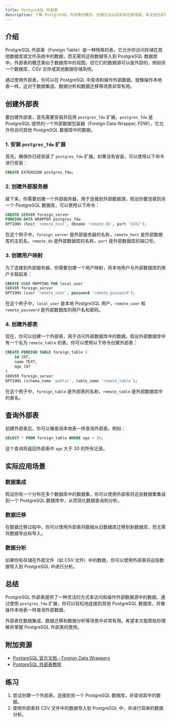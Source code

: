 ```yaml
---
title: PostgreSQL 外部表
description: 了解 PostgreSQL 外部表的概念、创建方法以及实际应用场景。本文适合初学者，包含详细的代码示例和逐步讲解。
---
```


## 介绍

PostgreSQL 外部表（Foreign Table）是一种特殊的表，它允许你访问存储在其他数据库或文件系统中的数据，而无需将这些数据导入到 PostgreSQL 数据库中。外部表的概念类似于数据库中的视图，但它们的数据源可以是外部的，例如另一个数据库、CSV 文件或其他数据存储系统。

通过使用外部表，你可以在 PostgreSQL 中查询和操作外部数据，就像操作本地表一样。这对于数据集成、数据分析和数据迁移等场景非常有用。

## 创建外部表

要创建外部表，首先需要安装并启用 `postgres_fdw` 扩展。`postgres_fdw` 是 PostgreSQL 提供的一个外部数据包装器（Foreign Data Wrapper, FDW），它允许你访问其他 PostgreSQL 数据库中的数据。

### 1. 安装 `postgres_fdw` 扩展

首先，确保你已经安装了 `postgres_fdw` 扩展。如果没有安装，可以使用以下命令进行安装：

```sql
CREATE EXTENSION postgres_fdw;
```

### 2. 创建外部服务器

接下来，你需要创建一个外部服务器，用于连接到外部数据源。假设你要连接到另一个 PostgreSQL 数据库，可以使用以下命令：

```sql
CREATE SERVER foreign_server
FOREIGN DATA WRAPPER postgres_fdw
OPTIONS (host 'remote_host', dbname 'remote_db', port '5432');
```

在这个例子中，`foreign_server` 是外部服务器的名称，`remote_host` 是外部数据库的主机名，`remote_db` 是外部数据库的名称，`port` 是外部数据库的端口号。

### 3. 创建用户映射

为了连接到外部服务器，你需要创建一个用户映射，将本地用户与外部数据库的用户关联起来：

```sql
CREATE USER MAPPING FOR local_user
SERVER foreign_server
OPTIONS (user 'remote_user', password 'remote_password');
```

在这个例子中，`local_user` 是本地 PostgreSQL 用户，`remote_user` 和 `remote_password` 是外部数据库的用户名和密码。

### 4. 创建外部表

现在，你可以创建一个外部表，用于访问外部数据库中的数据。假设外部数据库中有一个名为 `remote_table` 的表，你可以使用以下命令创建外部表：

```sql
CREATE FOREIGN TABLE foreign_table (
    id INT,
    name TEXT,
    age INT
)
SERVER foreign_server
OPTIONS (schema_name 'public', table_name 'remote_table');
```

在这个例子中，`foreign_table` 是外部表的名称，`remote_table` 是外部数据库中的表名。

## 查询外部表

创建外部表后，你可以像查询本地表一样查询外部表。例如：

```sql
SELECT * FROM foreign_table WHERE age > 30;
```

这个查询将返回外部表中 `age` 大于 30 的所有记录。

## 实际应用场景

### 数据集成

假设你有一个分布在多个数据库中的数据集，你可以使用外部表将这些数据集集成到一个 PostgreSQL 数据库中，从而简化数据查询和分析。

### 数据迁移

在数据迁移过程中，你可以使用外部表将数据从旧数据库迁移到新数据库，而无需将数据导出和导入。

### 数据分析

如果你有存储在外部文件（如 CSV 文件）中的数据，你可以使用外部表将这些数据导入到 PostgreSQL 中进行分析。

## 总结

PostgreSQL 外部表提供了一种灵活的方式来访问和操作外部数据源中的数据。通过使用 `postgres_fdw` 扩展，你可以轻松地连接到其他 PostgreSQL 数据库，并像操作本地表一样查询外部数据。

外部表在数据集成、数据迁移和数据分析等场景中非常有用。希望本文能帮助你理解并掌握 PostgreSQL 外部表的使用。

## 附加资源

- [PostgreSQL 官方文档 - Foreign Data Wrappers](https://www.postgresql.org/docs/current/postgres-fdw.html)
- [PostgreSQL 外部表教程](https://www.postgresqltutorial.com/postgresql-foreign-data-wrapper/)

## 练习

1. 尝试创建一个外部表，连接到另一个 PostgreSQL 数据库，并查询其中的数据。
2. 使用外部表将 CSV 文件中的数据导入到 PostgreSQL 中，并进行简单的数据分析。
